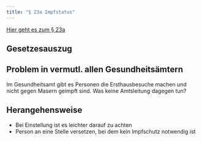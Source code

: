 ```yaml
---
title: "§ 23a Impfstatus"
---
```


[Hier geht es zum § 23a](https://www.gesetze-im-internet.de/ifsg/__23a.html)


::: {.callout-tip}
## Gesetzesauszug

:::


::: {.panel-tabset}

## Problem in vermutl. allen Gesundheitsämtern

Im Gesundheitsamt gibt es Personen die Ersthausbesuche machen und nicht gegen Masern geimpft sind. Was keine Amtsleitung dagegen tun?

## Herangehensweise
* Bei Einstellung ist es leichter darauf zu achten
* Person an eine Stelle versetzen, bei dem kein Impfschutz notwendig ist

:::

